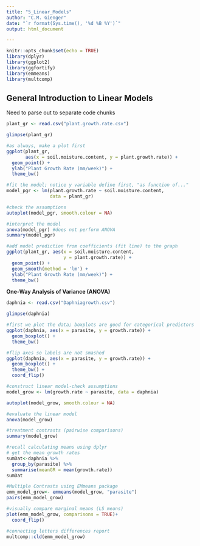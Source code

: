 ```yaml
---
title: "5_Linear_Models"
author: "C.M. Gienger"
date: "`r format(Sys.time(), '%d %B %Y')`"
output: html_document

---
```


```r
knitr::opts_chunk$set(echo = TRUE)
library(dplyr)
library(ggplot2)
library(ggfortify)
library(emmeans)
library(multcomp)
```
## General Introduction to Linear Models
Need to parse out to separate code chunks
```r
plant_gr <- read.csv("plant.growth.rate.csv")
```

```r
glimpse(plant_gr)
```

```r
#as always, make a plot first
ggplot(plant_gr,
       aes(x = soil.moisture.content, y = plant.growth.rate)) +
  geom_point() +
  ylab("Plant Growth Rate (mm/week)") +
  theme_bw()
```

```r
#fit the model; notice y variable define first, "as function of..."
model_pgr <- lm(plant.growth.rate ~ soil.moisture.content,
                data = plant_gr)
```

```r
#check the assumptions
autoplot(model_pgr, smooth.colour = NA)
```

```r
#interpret the model
anova(model_pgr) #does not perform ANOVA
summary(model_pgr)
```

```r
#add model prediction from coefficients (fit line) to the graph 
ggplot(plant_gr, aes(x = soil.moisture.content,
                     y = plant.growth.rate)) +
  geom_point() +
  geom_smooth(method = 'lm') +
  ylab("Plant Growth Rate (mm/week)") +
  theme_bw()
```

**One-Way Analysis of Variance (ANOVA)**

```r
daphnia <- read.csv("Daphniagrowth.csv")
```

```r
glimpse(daphnia)
```

```r
#first we plot the data; boxplots are good for categorical predictors
ggplot(daphnia, aes(x = parasite, y = growth.rate)) +
  geom_boxplot() +
  theme_bw()
```

```r
#flip axes so labels are not smashed
ggplot(daphnia, aes(x = parasite, y = growth.rate)) +
  geom_boxplot() +
  theme_bw() +
  coord_flip()
```

```r
#construct linear model-check assumptions
model_grow <- lm(growth.rate ~ parasite, data = daphnia)
```

```r
autoplot(model_grow, smooth.colour = NA)
```

```r
#evaluate the linear model
anova(model_grow)
```

```r
#treatment contrasts (pairwise comparisons)
summary(model_grow)
```

```r
#recall calculating means using dplyr
# get the mean growth rates
sumDat<-daphnia %>%
  group_by(parasite) %>%
  summarise(meanGR = mean(growth.rate))
sumDat
```

```r
#Multiple Contrasts using EMmeans package
emm_model_grow<- emmeans(model_grow, "parasite")
pairs(emm_model_grow)
```

```r
#visually compare marginal means (LS means)
plot(emm_model_grow, comparisons = TRUE)+
  coord_flip()
```

```r
#connecting letters differences report
multcomp::cld(emm_model_grow)
```

